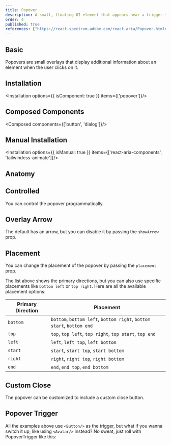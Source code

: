 ```yaml
---
title: Popover
description: A small, floating UI element that appears near a trigger to show contextual information or actions.
order: 4
published: true
references: ["https://react-spectrum.adobe.com/react-aria/Popover.html#props", "https://github.com/jamiebuilds/tailwindcss-animate"]
---
```


## Basic
Popovers are small overlays that display additional information about an element when the user clicks on it.
<How toUse="overlays/popover/popover-demo" />

## Installation
<Installation options={{ isComponent: true }} items={['popover']}/>

## Composed Components
<Composed components={['button', 'dialog']}/>

## Manual Installation

<Installation options={{ isManual: true }} items={['react-aria-components', 'tailwindcss-animate']}/>

<SourceCode toShow='popover'/>

## Anatomy
<Anatomy show='popover-anatomy'/>

## Controlled
You can control the popover programmatically.
<How toUse="overlays/popover/popover-controlled-demo" />

## Overlay Arrow
The default has an arrow, but you can disable it by passing the `showArrow` prop.
<How toUse="overlays/popover/popover-arrow-demo" />

## Placement
You can change the placement of the popover by passing the `placement` prop.
<How toUse="overlays/popover/popover-placement-demo" />

The list above shows the primary directions, but you can also use specific placements like `bottom left` or `top right`. Here are all the available placement options:

| Primary Direction | Placement       |
|-------------------|-----------------|
| `bottom`          | `bottom`, `bottom left`, `bottom right`, `bottom start`, `bottom end` |
| `top`             | `top`, `top left`, `top right`, `top start`, `top end` |
| `left`            | `left`, `left top`, `left bottom` |
| `start`           | `start`, `start top`, `start bottom` |
| `right`           | `right`, `right top`, `right bottom` |
| `end`             | `end`, `end top`, `end bottom` |


## Custom Close
The popover can be customized to include a custom close button.
<How toUse="overlays/popover/popover-custom-close" />

## Popover Trigger
All the examples above use `<Button/>` as the trigger, but what if you wanna switch it up, like using `<Avatar/>` instead? No sweat, just roll with PopoverTrigger like this:
<How toUse="overlays/popover/popover-trigger-demo" />
